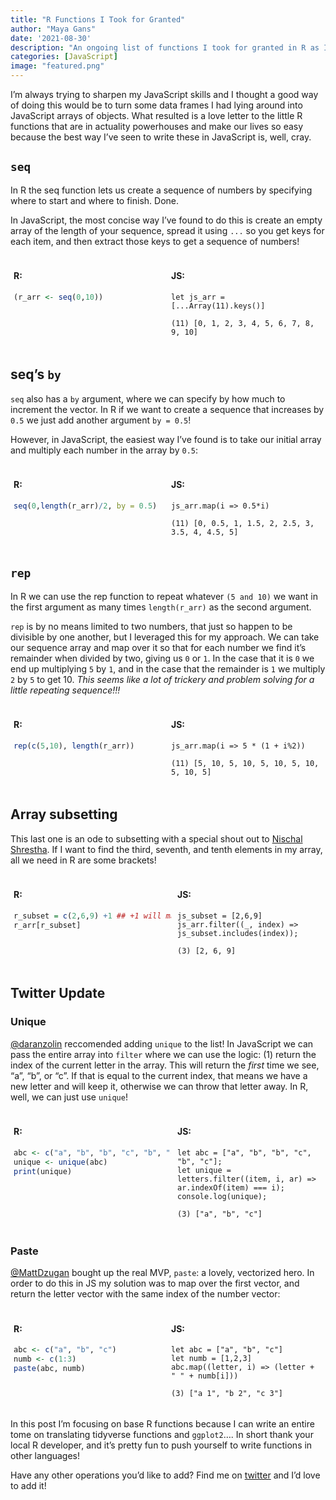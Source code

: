 ```yaml
---
title: "R Functions I Took for Granted"
author: "Maya Gans"
date: '2021-08-30'
description: "An ongoing list of functions I took for granted in R as I learn JavaScript"
categories: [JavaScript]
image: "featured.png"
---
```


I'm always trying to sharpen my JavaScript skills and I thought a good way of doing this would be to turn some data frames I had lying around into JavaScript arrays of objects. What resulted is a love letter to the little R functions that are in actuality powerhouses and make our lives so easy because the best way I've seen to write these in JavaScript is, well, cray.

## `seq`

In R the seq function lets us create a sequence of numbers by specifying where to start and where to finish. Done.

In JavaScript, the most concise way I've found to do this is create an empty array of the length of your sequence, spread it using `...` so you get keys for each item, and then extract those keys to get a sequence of numbers!

<div class="split-container">
<div class="left">

#### R:
```r
(r_arr <- seq(0,10))
```
</div>


<div class="right">

#### JS:

```
let js_arr = [...Array(11).keys()]
```

```
(11) [0, 1, 2, 3, 4, 5, 6, 7, 8, 9, 10]
```
</div>
</div>


## seq's `by`

`seq` also has a `by` argument, where we can specify by how much to increment the vector. In R if we want to create a sequence that increases by `0.5` we just add another argument `by = 0.5`!

However, in JavaScript, the easiest way I've found is to take our initial array and multiply each number in the array by `0.5`:

<div class="split-container">
<div class="left">

#### R:
```r
seq(0,length(r_arr)/2, by = 0.5)
```
</div>


<div class="right">

#### JS:

```
js_arr.map(i => 0.5*i)
```

```
(11) [0, 0.5, 1, 1.5, 2, 2.5, 3, 3.5, 4, 4.5, 5]
```

</div>
</div>


## `rep`

In R we can use the rep function to repeat whatever `(5 and 10)` we want in the first argument as many times `length(r_arr)` as the second argument.

`rep` is by no means limited to two numbers, that just so happen to be divisible by one another, but I leveraged this for my approach. We can take our sequence array and map over it so that for each number we find it's remainder when divided by two, giving us `0` or `1`. In the case that it is `0` we end up multiplying `5` by `1`, and in the case that the remainder is `1` we multiply `2` by `5` to get 10. *This seems like a lot of trickery and problem solving for a little repeating sequence!!!*


<div class="split-container">
<div class="left">

#### R:
```r
rep(c(5,10), length(r_arr))
```
</div>


<div class="right">

#### JS:

```
js_arr.map(i => 5 * (1 + i%2))
```

```
(11) [5, 10, 5, 10, 5, 10, 5, 10, 5, 10, 5]
```
</div>
</div>


## Array subsetting

This last one is an ode to subsetting with a special shout out to [Nischal Shrestha ](https://twitter.com/nischaldesign?ref_src=twsrc%5Egoogle%7Ctwcamp%5Eserp%7Ctwgr%5Eauthor). If I want to find the third, seventh, and tenth elements in my array, all we need in R are some brackets!


<div class="split-container">
<div class="left">

#### R:
```r
r_subset = c(2,6,9) +1 ## +1 will make R == JS
r_arr[r_subset]
```
</div>


<div class="right">

#### JS:

```
js_subset = [2,6,9]
js_arr.filter((_, index) => js_subset.includes(index));
```

```
(3) [2, 6, 9]
```

</div>
</div>

<div class="twitter">

<h2 style="padding-top:0px;">Twitter Update</h2>

### Unique

<a href="https://twitter.com/daranzolin">@daranzolin</a> reccomended adding `unique` to the list! In JavaScript we can pass the entire array into `filter` where we can use the logic: (1) return the index of the current letter in the array. This will return the _first_ time we see, "a", "b", or "c". If that is equal to the current index, that means we have a new letter and will keep it, otherwise we can throw that letter away. In R, well, we can just use `unique`!

<div class="split-container">
<div class="left">

#### R:

```r
abc <- c("a", "b", "b", "c", "b", "c")
unique <- unique(abc)
print(unique)
```

</div>


<div class="right">

#### JS:

```
let abc = ["a", "b", "b", "c", "b", "c"];
let unique = letters.filter((item, i, ar) => ar.indexOf(item) === i);
console.log(unique);
```

```
(3) ["a", "b", "c"]
```

</div>
</div>

### Paste

<a href="https://twitter.com/MattDzugan">@MattDzugan</a> bought up the real MVP, `paste`: a lovely, vectorized hero. In order to do this in JS my solution was to map over the first vector, and return the letter vector with the same index of the number vector:

<div class="split-container">
<div class="left">

#### R:

```r
abc <- c("a", "b", "c")
numb <- c(1:3)
paste(abc, numb)
```

</div>


<div class="right">

#### JS:

```
let abc = ["a", "b", "c"]
let numb = [1,2,3]
abc.map((letter, i) => (letter + " " + numb[i]))
```

```
(3) ["a 1", "b 2", "c 3"]
```

</div>
</div>


</div>


In this post I'm focusing on base R functions because I can write an entire tome on translating tidyverse functions and `ggplot2`.... In short thank your local R developer, and it's pretty fun to push yourself to write functions in other languages! 

Have any other operations you'd like to add? Find me on [twitter](www.twitter.com/mayacelium) and I'd love to add it! 


<style>
.split-container {
   width: 100%;
   display: flex;
}

.left, .right {
  width: 50%;
  padding: 5px;
}
</style>

